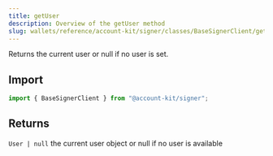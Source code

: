```yaml
---
title: getUser
description: Overview of the getUser method
slug: wallets/reference/account-kit/signer/classes/BaseSignerClient/getUser
---
```




Returns the current user or null if no user is set.

## Import

```ts
import { BaseSignerClient } from "@account-kit/signer";
```

## Returns

`User | null`
the current user object or null if no user is available
